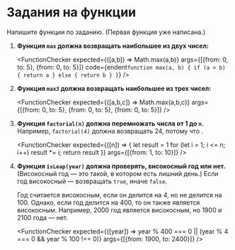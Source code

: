 
# Задания на функции

Напишите функции по заданию. (Первая функция уже написана.)

1.  **Функция <code>max</code> должна возвращать наибольшее из двух чисел:**

    <FunctionChecker 
      expected={([a,b]) => Math.max(a,b)}
      args={[{from: 0, to: 5}, {from: 0, to: 5}]}
      code={endent`
        function max(a, b) {
          if (a > b) {
            return a
          } else {
            return b
          }
        }
      `}
    />

1.  **Функция `max3` должна возвращать наибольшее из трех чисел:**

    <FunctionChecker 
      expected={([a,b,c]) => Math.max(a,b,c)}
      args={[{from: 0, to: 5}, {from: 0, to: 5}, {from: 0, to: 5}]}
    />
  
1.  **Функция `factorial(n)` должна перемножать числа от 1 до `n`.** Например, `factorial(4)` должна возвращать 24, потому что <InlineMath math="1 \times 2 \times 3 \times 4 = 24" />.

    <FunctionChecker 
      expected={([n]) => {
        let result = 1
        for (let i = 1; i <= n; i++) result *= i;
        return result
      }}
      args={[{from: 1, to: 10}]}
    />

1.  **Функция `isLeap(year)` должна проверять, високосный год или нет.** (Високосный год — это такой, в котором есть лишний день.) Если год високосный — возвращать `true`, иначе `false`.

    Год считается високосным, если он делится на 4, но не делится на 100. Однако, если год делится на 400, то он также является високосным. Например, 2000 год является високосным, но 1900 и 2100 года — нет.

    <FunctionChecker
      expected={([year]) => year % 400 === 0 || (year % 4 === 0 && year % 100 !== 0)}
      args={[{from: 1900, to: 2400}]}
    />

